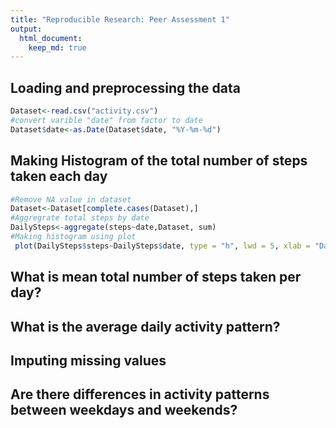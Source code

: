 ```yaml
---
title: "Reproducible Research: Peer Assessment 1"
output: 
  html_document:
    keep_md: true
---
```



## Loading and preprocessing the data
```r
Dataset<-read.csv("activity.csv")
#convert varible "date" from factor to date
Dataset$date<-as.Date(Dataset$date, "%Y-%m-%d")
```

## Making Histogram of the total number of steps taken each day
```r
#Remove NA value in dataset
Dataset<-Dataset[complete.cases(Dataset),]
#Aggregrate total steps by date
DailySteps<-aggregate(steps~date,Dataset, sum)
#Making histogram using plot
 plot(DailySteps$steps~DailySteps$date, type = "h", lwd = 5, xlab = "Date", ylab = "Steps", main = "Histogram of the total number of steps taken each day")
```

## What is mean total number of steps taken per day?



## What is the average daily activity pattern?



## Imputing missing values



## Are there differences in activity patterns between weekdays and weekends?
